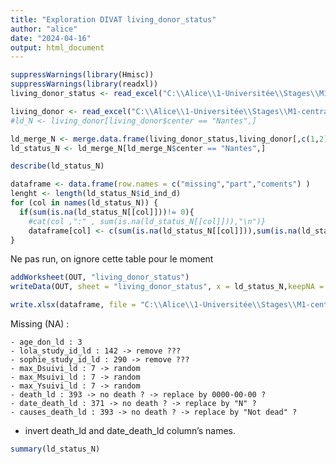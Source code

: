 ---
title: "Exploration DIVAT living_donor_status"
author: "alice"
date: "2024-04-16"
output: html_document
---

```{r}
suppressWarnings(library(Hmisc))
suppressWarnings(library(readxl))
living_donor_status <- read_excel("C:\\Alice\\1-Universitée\\Stages\\M1-centrale\\DATAS\\ALICE_DATAS\\ALL_VARIABLES_KiTGENIE2024.xlsx", sheet = "living_donor_status",na = "NA")
```

```{r}
living_donor <- read_excel("C:\\Alice\\1-Universitée\\Stages\\M1-centrale\\DATAS\\ALICE_DATAS\\ALL_VARIABLES_KiTGENIE2024.xlsx", sheet = "living_donor",na = "NA")
#ld_N <- living_donor[living_donor$center == "Nantes",]
```

```{r}
ld_merge_N <- merge.data.frame(living_donor_status,living_donor[,c(1,2)],by.x = "id_ind_d",by.y = "id_ind_ld", all.x = TRUE)
ld_status_N <- ld_merge_N[ld_merge_N$center == "Nantes",]
```

```{r}
describe(ld_status_N)
```

```{r}
dataframe <- data.frame(row.names = c("missing","part","coments") )
lenght <- length(ld_status_N$id_ind_d)
for (col in names(ld_status_N)) {
  if(sum(is.na(ld_status_N[[col]]))!= 0){
    #cat(col ,":" , sum(is.na(ld_status_N[[col]])),"\n")}
    dataframe[col] <- c(sum(is.na(ld_status_N[[col]])),sum(is.na(ld_status_N[[col]]))/lenght,"random")}
}
```


Ne pas run, on ignore cette table pour le moment
```{r}
addWorksheet(OUT, "living_donor_status")
writeData(OUT, sheet = "living_donor_status", x = ld_status_N,keepNA = TRUE)
```

```{r}
write.xlsx(dataframe, file = "C:\\Alice\\1-Universitée\\Stages\\M1-centrale\\DATAS\\Describe\\explore\\explore_NA.xlsx",sheetName = "living_donor_status", append = TRUE)
```
Missing (NA) :
    
    - age_don_ld : 3 
    - lola_study_id_ld : 142 -> remove ???
    - sophie_study_id_ld : 290 -> remove ???
    - max_Dsuivi_ld : 7 -> random
    - max_Msuivi_ld : 7 -> random
    - max_Ysuivi_ld : 7 -> random
    - death_ld : 393 -> no death ? -> replace by 0000-00-00 ?
    - date_death_ld : 371 -> no death ? -> replace by "N" ?
    - causes_death_ld : 393 -> no death ? -> replace by "Not dead" ?

+ invert death_ld and date_death_ld column's names.

```{r}
summary(ld_status_N)
```

